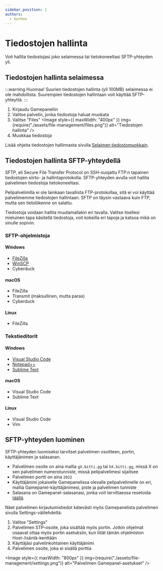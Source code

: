 ```yaml
---
sidebar_position: 1
authors:
  - korhox
---
```


# Tiedostojen hallinta

Voit hallita tiedostojasi joko selaimessa tai tietokoneeltasi SFTP-yhteyden yli.

## Tiedostojen hallinta selaimessa

:::warning Huomaa!
Suurien tiedostojen hallinta (yli 100MB) selaimessa ei ole
mahdollista. Suurempien tiedostojen hallintaan voit käyttää SFTP-yhteyttä.
:::

1. Kirjaudu Gamepaneliin
2. Valitse palvelin, jonka tiedostoja haluat muokata
3. Valitse "Files"
    <Image
      style={{ maxWidth: "400px" }}
      img={require("./assets/file-management/files.png")}
      alt="Tiedostojen hallinta"
    />
4. Muokkaa tiedostoja

Lisää ohjeita tiedostojen hallinnasta sivulla
[Selaimen tiedostomuokkain](file-editor).

## Tiedostojen hallinta SFTP-yhteydellä

SFTP, eli Secure File Transfer Protocol on SSH-suojattu FTP:n tapainen
tiedostojen siirto- ja hallintaprotokolla. SFTP-yhteyden avulla voit hallita
palvelimen tiedostoja tietokoneeltasi.

Pelipalvelimilla ei ole lainkaan tavallista FTP-protokollaa, sitä ei voi käyttää
palvelimemme tiedostojen hallintaan. SFTP on täysin vastaava kuin FTP, mutta sen
tietoliikenne on salattu.

Tiedostoja voidaan hallita muutamallakin eri tavalla. Valitse itsellesi
mieluinen tapa käsitellä tiedostoja, voit kokeilla eri tapoja ja katsoa mikä on
sinulle sopivin.

### SFTP-ohjelmistoja

#### <icon icon="fa:windows" width="13px"/> Windows

-   [FileZilla](/general/desktop/filezilla)
-   [WinSCP](/general/desktop/winscp)
-   Cyberduck

#### <icon icon="fa:apple" width="13px"/> macOS

-   FileZilla
-   Transmit (maksullinen, mutta paras)
-   Cyberduck

#### <icon icon="fa:linux" width="13px"/> Linux

-   FileZilla

### Tekstieditorit

#### <icon icon="fa:windows" width="13px"/> Windows

-   [Visual Studio Code](/general/desktop/file-editors#visual-studio-code)
-   [Notepad++](/general/desktop/file-editors#notepad)
-   [Sublime Text](/general/desktop/file-editors#sublime-text)

#### <icon icon="fa:apple" width="13px"/> macOS

-   Visual Studio Code
-   Sublime Text

#### <icon icon="fa:linux" width="13px"/> Linux

-   Visual Studio Code
-   Vim

## SFTP-yhteyden luominen

SFTP-yhteyden luomiseksi tarvitset palvelimen osoitteen, portin, käyttäjänimen
ja salasanan.

-   Palvelimen osoite on aina mallia `gX.bitti.gg` tai `hX.bitti.gg`, missä X on
    sen palvelimen numerotunniste, missä pelipalvelimesi sijaitsee
-   Palvelimen portti on aina `2022`
-   Käyttäjänimi jokaiselle Gamepanelissa olevalle pelipalvelimelle on eri,
    mallia Gamepanel-käyttäjänimesi, piste ja palvelimen tunniste
-   Salasana on Gamepanel-salasanasi, jonka voit tarvittaessa resetoida
    [täällä](https://gamepanel.fi/auth/password).

Näet palvelimen kirjautumistiedot kätevästi myös Gamepanelista palvelimen
sivulla Settings-välilehdeltä:

1. Valitse "Settings"
2. Palvelimen STP-osoite, joka sisältää myös portin. Jotkin ohjelmat osaavat
   ottaa myös portin asetuksiin, kun liität tämän ohjelmiston
   Host-/isäntä-kenttään
3. Käyttäjäsi palvelinkohtainen käyttäjänimi
4. Palvelimen osoite, joka ei sisällä porttia

<Image
	style={{ maxWidth: "800px" }}
	img={require("./assets/file-management/settings.png")}
	alt="Palvelimen Gamepanel-asetukset"
/>
